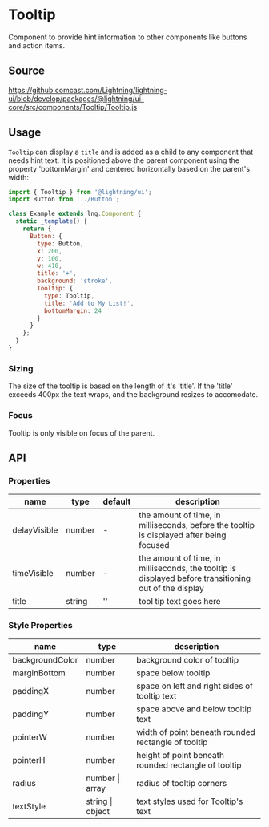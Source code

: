 
# Tooltip

Component to provide hint information to other components like buttons and action items.

## Source

https://github.comcast.com/Lightning/lightning-ui/blob/develop/packages/@lightning/ui-core/src/components/Tooltip/Tooltip.js

## Usage

`Tooltip` can display a `title` and is added as a child to any component that needs hint text. It is positioned above the parent component using the property 'bottomMargin' and centered horizontally based on the parent's width:

```js
import { Tooltip } from '@lightning/ui';
import Button from '../Button';

class Example extends lng.Component {
  static _template() {
    return {
      Button: {
        type: Button,
        x: 200,
        y: 100,
        w: 410,
        title: '+',
        background: 'stroke',
        Tooltip: {
          type: Tooltip,
          title: 'Add to My List!',
          bottomMargin: 24
        }
      }
    };
  }
}
```

<Canvas>
  <Story id="utilities-tooltip--tooltip" />
</Canvas>

### Sizing

The size of the tooltip is based on the length of it's 'title'. If the 'title' exceeds 400px the text wraps, and the background resizes to accomodate.

### Focus

Tooltip is only visible on focus of the parent.

## API

### Properties

| name         | type   | default | description                                                                                           |
| ------------ | ------ | ------- | ----------------------------------------------------------------------------------------------------- |
| delayVisible | number | -       | the amount of time, in milliseconds, before the tooltip is displayed after being focused              |
| timeVisible  | number | -       | the amount of time, in milliseconds, the tooltip is displayed before transitioning out of the display |
| title        | string | ''      | tool tip text goes here                                                                               |

### Style Properties

| name            | type             | description                                          |
| --------------- | ---------------- | ---------------------------------------------------- |
| backgroundColor | number           | background color of tooltip                          |
| marginBottom    | number           | space below tooltip                                  |
| paddingX        | number           | space on left and right sides of tooltip text        |
| paddingY        | number           | space above and below tooltip text                   |
| pointerW        | number           | width of point beneath rounded rectangle of tooltip  |
| pointerH        | number           | height of point beneath rounded rectangle of tooltip |
| radius          | number \| array  | radius of tooltip corners                            |
| textStyle       | string \| object | text styles used for Tooltip's text                  |
